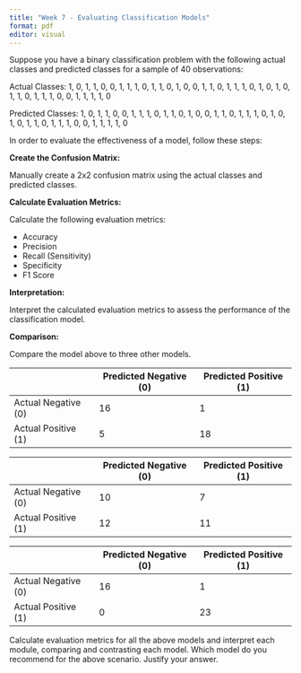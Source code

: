 ```yaml
---
title: "Week 7 - Evaluating Classification Models"
format: pdf
editor: visual
---
```


Suppose you have a binary classification problem with the following actual classes and predicted classes for a sample of 40 observations:

Actual Classes: 1, 0, 1, 1, 0, 0, 1, 1, 1, 0, 1, 1, 0, 1, 0, 0, 1, 1, 0, 1,
1, 1, 0, 1, 0, 1, 0, 1, 1, 0, 1, 1, 1, 0, 0, 1, 1, 1, 1, 0

Predicted Classes: 1, 0, 1, 1, 0, 0, 1, 1, 1, 0, 1, 1, 0, 1, 0, 0, 1, 1, 0, 1,
1, 1, 0, 1, 0, 1, 0, 1, 1, 0, 1, 1, 1, 0, 0, 1, 1, 1, 1, 0

In order to evaluate the effectiveness of a model, follow these steps:

**Create the Confusion Matrix:**

Manually create a 2x2 confusion matrix using the actual classes and predicted classes.

**Calculate Evaluation Metrics:**

Calculate the following evaluation metrics:

- Accuracy
- Precision
- Recall (Sensitivity)
- Specificity
- F1 Score

**Interpretation:**

Interpret the calculated evaluation metrics to assess the performance of the classification model.

**Comparison:**

Compare the model above to three other models.

|  | Predicted Negative (0) |	Predicted Positive (1) |
|---|---|---|
| Actual Negative (0) |	16 | 1 |
| Actual Positive (1)	| 5	| 18 |

|  | Predicted Negative (0) |	Predicted Positive (1) |
|---|---|---|
| Actual Negative (0) |	10 | 7 |
| Actual Positive (1) |	12 | 11 |

|  | Predicted Negative (0) |	Predicted Positive (1) |
|---|---|---|
| Actual Negative (0) |	16 | 1 |
| Actual Positive (1) |	0 |	23 |

Calculate evaluation metrics for all the above models and interpret each module, comparing and contrasting each model. Which model do you recommend for the above scenario. Justify your answer.
